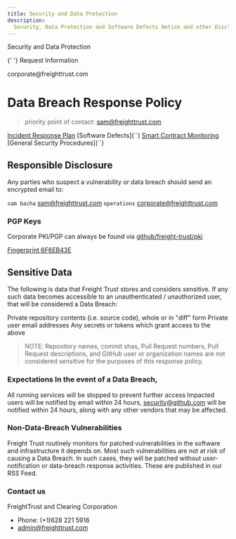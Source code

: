 ```yaml
---
title: Security and Data Protection
description:
  Security, Data Protection and Software Defects Notice and other Disclosures
---
```


<PageDescription>Security and Data Protection</PageDescription>

<Title>General Contact</Title>

{' '}
<AnchorLinks small>
  <AnchorLink to="https://freight.page.link/request-information">
    Request Information
  </AnchorLink>
</AnchorLinks>
<Title>E-Mail</Title>
<AnchorLinks small>
  <AnchorLink to="mailto:corporate@freighttrust.com">
    corporate@freighttrust.com
  </AnchorLink>
</AnchorLinks>
<Title>Terms of Service</Title>

# Data Breach Response Policy

> priority point of contact: sam@freighttrust.com

[Incident Response Plan](``) [Software Defects](``)
[Smart Contract Monitoring](``) [General Security Procedures](``)

## Responsible Disclosure

Any parties who suspect a vulnerability or data breach should send an encrypted
email to:

`sam bacha` <sam@freighttrust.com> `operations` <corporate@freighttrust.com>

### PGP Keys

Corporate PKI/PGP can always be found via
[github/freight-trust/pki](https://github.com/freight-trust/pki)

[Fingerprint 6F6EB43E](https://raw.githubusercontent.com/freight-trust/pki/update/asc/6F6EB43E.asc)

## Sensitive Data

The following is data that Freight Trust stores and considers sensitive. If any
such data becomes accessible to an unauthenticated / unauthorized user, that
will be considered a Data Breach:

Private repository contents (i.e. source code), whole or in "diff" form Private
user email addresses Any secrets or tokens which grant access to the above

> NOTE: Repository names, commit shas, Pull Request numbers, Pull Request
> descriptions, and GitHub user or organization names are not considered
> sensitive for the purposes of this response policy.

### Expectations In the event of a Data Breach,

All running services will be stopped to prevent further access Impacted users
will be notified by email within 24 hours, security@github.com will be notified
within 24 hours, along with any other vendors that may be affected.

### Non-Data-Breach Vulnerabilities

Freight Trust routinely monitors for patched vulnerabilities in the software and
infrastructure it depends on. Most such vulnerabilities are not at risk of
causing a Data Breach. In such cases, they will be patched without
user-notification or data-breach response activities. These are published in our
RSS Feed.

### Contact us

FreightTrust and Clearing Corporation

- Phone: (+1)628 221 5916
- admin@freighttrust.com
